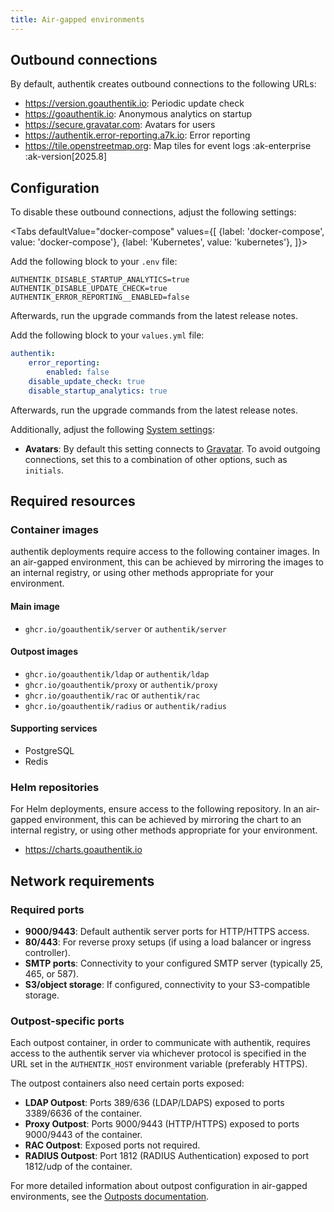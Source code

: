 ```yaml
---
title: Air-gapped environments
---
```



## Outbound connections

By default, authentik creates outbound connections to the following URLs:

- https://version.goauthentik.io: Periodic update check
- https://goauthentik.io: Anonymous analytics on startup
- https://secure.gravatar.com: Avatars for users
- https://authentik.error-reporting.a7k.io: Error reporting
- https://tile.openstreetmap.org: Map tiles for event logs :ak-enterprise :ak-version[2025.8]

## Configuration

To disable these outbound connections, adjust the following settings:

<Tabs
  defaultValue="docker-compose"
  values={[
    {label: 'docker-compose', value: 'docker-compose'},
    {label: 'Kubernetes', value: 'kubernetes'},
  ]}>
  <TabItem value="docker-compose">

Add the following block to your `.env` file:

```shell
AUTHENTIK_DISABLE_STARTUP_ANALYTICS=true
AUTHENTIK_DISABLE_UPDATE_CHECK=true
AUTHENTIK_ERROR_REPORTING__ENABLED=false
```

Afterwards, run the upgrade commands from the latest release notes.

  </TabItem>
  <TabItem value="kubernetes">

Add the following block to your `values.yml` file:

```yaml
authentik:
    error_reporting:
        enabled: false
    disable_update_check: true
    disable_startup_analytics: true
```

Afterwards, run the upgrade commands from the latest release notes.

  </TabItem>
</Tabs>

Additionally, adjust the following [System settings](../sys-mgmt/settings.md):

- **Avatars**: By default this setting connects to [Gravatar](https://secure.gravatar.com/). To avoid outgoing connections, set this to a combination of other options, such as `initials`.

## Required resources

### Container images

authentik deployments require access to the following container images. In an air-gapped environment, this can be achieved by mirroring the images to an internal registry, or using other methods appropriate for your environment.

#### Main image

- `ghcr.io/goauthentik/server` or `authentik/server`

#### Outpost images

- `ghcr.io/goauthentik/ldap` or `authentik/ldap`
- `ghcr.io/goauthentik/proxy` or `authentik/proxy`
- `ghcr.io/goauthentik/rac` or `authentik/rac`
- `ghcr.io/goauthentik/radius` or `authentik/radius`

#### Supporting services

- PostgreSQL
- Redis

### Helm repositories

For Helm deployments, ensure access to the following repository. In an air-gapped environment, this can be achieved by mirroring the chart to an internal registry, or using other methods appropriate for your environment.

- https://charts.goauthentik.io

## Network requirements

### Required ports

- **9000/9443**: Default authentik server ports for HTTP/HTTPS access.
- **80/443**: For reverse proxy setups (if using a load balancer or ingress controller).
- **SMTP ports**: Connectivity to your configured SMTP server (typically 25, 465, or 587).
- **S3/object storage**: If configured, connectivity to your S3-compatible storage.

### Outpost-specific ports

Each outpost container, in order to communicate with authentik, requires access to the authentik server via whichever protocol is specified in the URL set in the `AUTHENTIK_HOST` environment variable (preferably HTTPS).

The outpost containers also need certain ports exposed:

- **LDAP Outpost**: Ports 389/636 (LDAP/LDAPS) exposed to ports 3389/6636 of the container.
- **Proxy Outpost**: Ports 9000/9443 (HTTP/HTTPS) exposed to ports 9000/9443 of the container.
- **RAC Outpost**: Exposed ports not required.
- **RADIUS Outpost**: Port 1812 (RADIUS Authentication) exposed to port 1812/udp of the container.

For more detailed information about outpost configuration in air-gapped environments, see the [Outposts documentation](../add-secure-apps/outposts/index.mdx).
